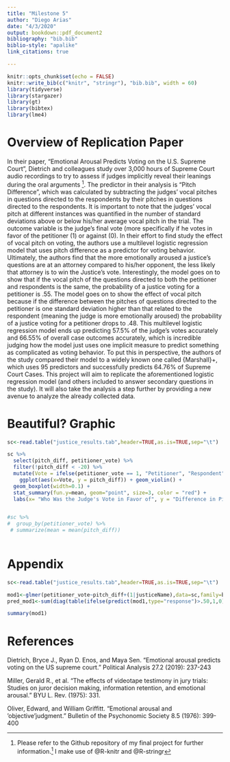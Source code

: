 ```yaml
---
title: "Milestone 5"
author: "Diego Arias"
date: "4/3/2020"
output: bookdown::pdf_document2
bibliography: "bib.bib"
biblio-style: "apalike"
link_citations: true

---
```


```r
knitr::opts_chunk$set(echo = FALSE)
knitr::write_bib(c("knitr", "stringr"), "bib.bib", width = 60)
library(tidyverse)
library(stargazer)
library(gt)
library(bibtex)
library(lme4)
```

# Overview of Replication Paper

In their paper, "Emotional Arousal Predicts Voting on the U.S. Supreme Court", Dietrich and colleagues study over 3,000 hours of Supreme Court audio recordings to try to assess if judges implicitly reveal their leanings during the oral arguments [^1]. The predictor in their analysis is “Pitch Difference”, which was calculated by subtracting the judges’ vocal pitches in questions directed to the respondents by their pitches in questions directed to the respondents. It is important to note that the judges’ vocal pitch at different instances was quantified in the number of standard deviations above or below his/her average vocal pitch in the trial. The outcome variable is the judge’s final vote (more specifically if he votes in favor of the petitioner (1) or against (0).
	In their effort to find study the effect of vocal pitch on voting, the authors use a multilevel logistic regression model that uses pitch difference as a predictor for voting behavior. Ultimately, the authors find that the more emotionally aroused a justice’s questions are at an attorney compared to his/her opponent, the less likely that attorney is to win the Justice’s vote. Interestingly, the model goes on to show that if the vocal pitch of the questions directed to both the petitioner and respondents is the same, the probability of a justice voting for a petitioner is .55. The model goes on to show the effect of vocal pitch because if the difference between the pitches of questions directed to the petitioner is one standard deviation higher than that related to the respondent (meaning the judge is more emotionally aroused) the probability of a justice voting for a petitioner drops to .48.
This multilevel logistic regression model ends up predicting 57.5% of the judge’s votes accurately and 66.55% of overall case outcomes accurately, which is incredible judging how the model just uses one implicit measure to predict something as complicated as voting behavior. To put this in perspective, the authors of the study compared their model to a widely known one called {Marshall}+, which uses 95 predictors and successfully predicts 64.76% of Supreme Court Cases. 
This project will aim to replicate the aforementioned logistic regression model (and others included to answer secondary questions in the study). It will also take the analysis a step further by providing a new avenue to analyze the already collected data.

# Beautiful? Graphic

```r
sc<-read.table("justice_results.tab",header=TRUE,as.is=TRUE,sep="\t")

sc %>%
  select(pitch_diff, petitioner_vote) %>%
  filter(!pitch_diff < -20) %>%
  mutate(Vote = ifelse(petitioner_vote == 1, "Petitioner", "Respondent")) %>%
    ggplot(aes(x=Vote, y = pitch_diff)) + geom_violin() + 
  geom_boxplot(width=0.1) +
  stat_summary(fun.y=mean, geom="point", size=3, color = "red") +
  labs(x= "Who Was the Judge's Vote in Favor of", y = "Difference in Pitch (Petitioner - Respondent)", title = "Looking at Relationship Between Pitch Difference and a Judge's Vote", caption = "\nWhile hard to see in the boxplot, judges who vote in favor of the petitioner will average have have a more negative difference in pitch\n(which is measured as the pitch toward the petitioner minus the pitch toward the respondant) compared to judges who vote infavor of\nthe respondant\n\nData from Dietrich et al. (2011)")


#sc %>%
#  group_by(petitioner_vote) %>%
 # summarize(mean = mean(pitch_diff))
  
```

# Appendix
 
```r
sc<-read.table("justice_results.tab",header=TRUE,as.is=TRUE,sep="\t")

mod1<-glmer(petitioner_vote~pitch_diff+(1|justiceName),data=sc,family=binomial)
pred_mod1<-sum(diag(table(ifelse(predict(mod1,type="response")>.50,1,0),sc[names(residuals(mod1)),"petitioner_vote"])))/length(residuals(mod1))

summary(mod1)

```

# References

Dietrich, Bryce J., Ryan D. Enos, and Maya Sen. "Emotional arousal predicts voting on the US supreme court." Political Analysis 27.2 (2019): 237-243

Miller, Gerald R., et al. "The effects of videotape testimony in jury trials: Studies on juror decision making, information retention, and emotional arousal." BYU L. Rev. (1975): 331.

Oliver, Edward, and William Griffitt. "Emotional arousal and ‘objective’judgment." Bulletin of the Psychonomic Society 8.5 (1976): 399-400



[^1]: Please refer to the Github repository of my final project for further information.^[[Github repository](https://github.com/Diego-arias/1006-milestone5)] I make use of @R-knitr and @R-stringr